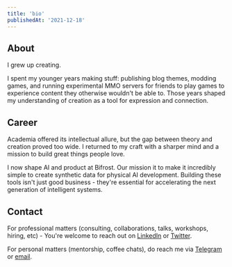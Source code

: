 ```yaml
---
title: 'bio'
publishedAt: '2021-12-18'
---
```


## About

I grew up creating.

I spent my younger years making stuff: publishing blog themes, modding games, and
running experimental MMO servers for friends to play games to experience content
they otherwise wouldn't be able to. Those years shaped my understanding of
creation as a tool for expression and connection.

## Career

Academia offered its intellectual allure, but the gap between theory and creation
proved too wide. I returned to my craft with a sharper mind and a mission to build
great things people love.

I now shape AI and product at Bifrost. Our mission it to make it incredibly simple to
create synthetic data for physical AI development. Building these tools isn't just
good business - they're essential for accelerating the next generation of intelligent
systems.

## Contact
For professional matters (consulting, collaborations, talks, workshops, hiring,
etc) - You're welcome to reach out on
[LinkedIn](https://linkedin.com/in/joel-huang) or
[Twitter](https://x.com/jowlz_ai).

For personal matters (mentorship,
coffee chats), do reach me via [Telegram](https://t.me/jowlz) or
[email](mailto:huang.joel@hotmail.com).